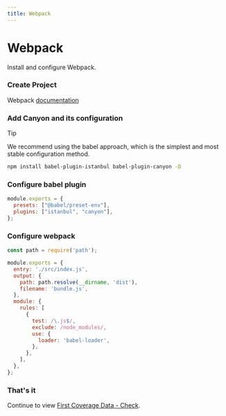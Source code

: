 ```yaml
---
title: Webpack
---
```


# Webpack


Install and configure Webpack.

<Steps>

  ### Create Project

  Webpack [documentation](https://webpack.js.org/)

  ### Add Canyon and its configuration

  > [!TIP]
  >
  > We recommend using the babel approach, which is the simplest and most stable configuration method.

  ```sh npm2yarn copy
  npm install babel-plugin-istanbul babel-plugin-canyon -D
  ```

  ### Configure babel plugin

  ```js filename="babel.config.js" {3} copy
  module.exports = {
    presets: ["@babel/preset-env"],
    plugins: ["istanbul", "canyon"],
  };
  ```

  ### Configure webpack

  ```js filename="webpack.config.js" copy
  const path = require('path');

  module.exports = {
    entry: './src/index.js',
    output: {
      path: path.resolve(__dirname, 'dist'),
      filename: 'bundle.js',
    },
    module: {
      rules: [
        {
          test: /\.js$/,
          exclude: /node_modules/,
          use: {
            loader: 'babel-loader',
          },
        },
      ],
    },
  };
  ```

  ### That's it
  Continue to view [First Coverage Data - Check](/docs/getting-started/first-coverage#%E6%A3%80%E6%9F%A5).
</Steps> 